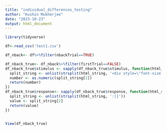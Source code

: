 ```yaml
---
title: "individual_differences_testing"
author: "Kushin Mukherjee"
date: "2023-10-23"
output: html_document
---
```

```r
library(tidyverse)
```

```r
df<-read_csv('test1.csv')

df_nback<- df%>%filter(nbackTrial==TRUE)

df_nback_true<- df_nback%>%filter(firstTrial==FALSE)
df_nback_true$stimulus <- sapply(df_nback_true$stimulus, function(html_string) {
  split_string <- unlist(strsplit(html_string, '<div style=\"font-size:60px;\">|</div>'))
  number <- as.numeric(split_string[2])
  return(number)
})
df_nback_true$response<- sapply(df_nback_true$response, function(html_string) {
  split_string <- unlist(strsplit(html_string, ':|}'))
  value <- split_string[2]
  return(value)
})


View(df_nback_true)


```


